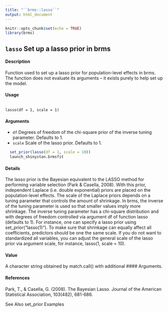 ```yaml
---
title: "``brms::lasso``"
output: html_document
---
```


```r
knitr::opts_chunk$set(echo = TRUE)
library(brms)
```

##  ``lasso`` Set up a lasso prior in brms
 
#### Description 

Function used to set up a lasso prior for population-level effects in brms. The function does not   evaluate its arguments – it exists purely to help set up the model.
  
#### Usage
<pre><code>
lasso(df = 1, scale = 1)
</code></pre>
  
#### Arguments
* ``df`` Degrees of freedom of the chi-square prior of the inverse tuning parameter. Defaults to 1.
* ``scale`` Scale of the lasso prior. Defaults to 1.
  

```r
  set_prior(lasso(df = 1, scale = 10))
  launch_shinystan.brmsfit
```
  
#### Details
The lasso prior is the Bayesian equivalent to the LASSO method for performing variable selection   (Park & Casella, 2008). With this prior, independent Laplace (i.e. double exponential) priors are   placed on the population-level effects. The scale of the Laplace priors depends on a tuning parameter that controls the amount of shrinkage. 
In brms, the inverse of the tuning parameter is used   so that smaller values imply more shrinkage. The inverse tuning parameter has a chi-square distribution   and with degrees of freedom controlled via argument df of function lasso (defaults to                                                        1). For instance, one can specify a lasso prior using set_prior("lasso(1)"). To make sure that
shrinkage can equally affect all coefficients, predictors should be one the same scale. If you do not want to standardized all variables, you can adjust the general scale of the lasso prior via argument
scale, for instance, lasso(1, scale = 10).

#### Value
A character string obtained by match.call() with additional #### Arguments.

####  References
Park, T., & Casella, G. (2008). The Bayesian Lasso. Journal of the American Statistical Association, 103(482), 681-686.

  See Also
  set_prior
  Examples
